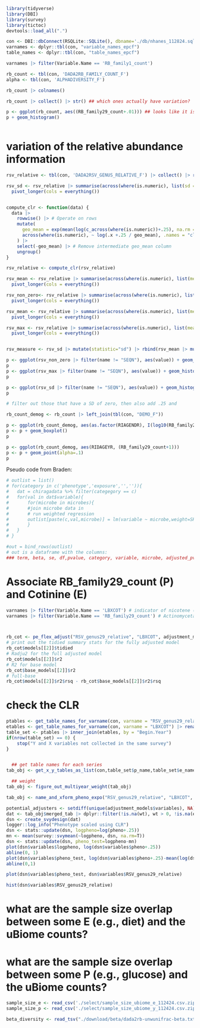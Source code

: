```r
library(tidyverse)
library(DBI)
library(survey)
library(tictoc)
devtools::load_all(".")
```

```r
con <- DBI::dbConnect(RSQLite::SQLite(), dbname='./db/nhanes_112824.sqlite') ## path to the sqlite 
varnames <- dplyr::tbl(con, "variable_names_epcf") 
table_names <- dplyr::tbl(con, "table_names_epcf")
```



```r
varnames |> filter(Variable.Name == 'RB_family1_count')

rb_count <- tbl(con, 'DADA2RB_FAMILY_COUNT_F')
alpha <- tbl(con, 'ALPHADIVERSITY_F')

rb_count |> colnames()

rb_count |> collect() |> str() ## which ones actually have variation?

p <- ggplot(rb_count, aes((RB_family29_count+.01))) ## looks like it is right skewed
p + geom_histogram()



```


# variation of the relative abundance information
```r
rsv_relative <- tbl(con, 'DADA2RSV_GENUS_RELATIVE_F') |> collect() |> rbind(tbl(con, 'DADA2RSV_GENUS_RELATIVE_G') |> collect())

rsv_sd <- rsv_relative |> summarise(across(where(is.numeric), list(sd = sd), .names = "{.col}")) |> 
  pivot_longer(cols = everything())


compute_clr <- function(data) {
  data |>
    rowwise() |> # Operate on rows
    mutate(
      geo_mean = exp(mean(log(c_across(where(is.numeric))+.25), na.rm = TRUE)), # Row-wise geometric mean
      across(where(is.numeric), ~ log(.x +.25 / geo_mean), .names = "clr_{.col}") # CLR transformation
    ) |>
    select(-geo_mean) |> # Remove intermediate geo_mean column
    ungroup()
}

rsv_relative <- compute_clr(rsv_relative)

rsv_mean <- rsv_relative |> summarise(across(where(is.numeric), list(mean = mean), .names = "{.col}")) |> 
  pivot_longer(cols = everything())

rsv_non_zero<- rsv_relative |> summarise(across(where(is.numeric), list(non_z = ~sum(.x>0)), .names = "{.col}")) |> 
  pivot_longer(cols = everything())

rsv_mean <- rsv_relative |> summarise(across(where(is.numeric), list(mean = mean), .names = "{.col}")) |> 
  pivot_longer(cols = everything())

rsv_max <- rsv_relative |> summarise(across(where(is.numeric), list(mean = mean), .names = "{.col}")) |> 
  pivot_longer(cols = everything())


rsv_measure <- rsv_sd |> mutate(statistic="sd") |> rbind(rsv_mean |> mutate(statistic="mean")) 

p <- ggplot(rsv_non_zero |> filter(name != "SEQN"), aes(value)) + geom_histogram()
p
p <- ggplot(rsv_max |> filter(name != "SEQN"), aes(value)) + geom_histogram()
p

p <- ggplot(rsv_sd |> filter(name != "SEQN"), aes(value)) + geom_histogram()
p

# filter out those that have a SD of zero, then also add .25 and 

```


```r

rb_count_demog <- rb_count |> left_join(tbl(con, "DEMO_F")) 

p <- ggplot(rb_count_demog, aes(as.factor(RIAGENDR), I(log10(RB_family29_count+1)))) # maybe?
p <- p + geom_boxplot()
p

p <- ggplot(rb_count_demog, aes(RIDAGEYR, (RB_family29_count+1)))
p <- p + geom_point(alpha=.1)
p


```

Pseudo code from Braden:
```r
# outlist = list()
# for(category in c('phenotype','exposure','','')){
# 	dat = chiragadata %>% filter(categegory == c)
# 	for(val in dat$variable){
# 		for(microbe in microbes){
# 		#join microbe data in 
# 		# run weighted regression
# 		outlist[paste(c,val,microbe)] = lm(variable ~ microbe,weight=SRVYWEGHT) %>% broom::tidy() %>% mutate(category = c, variable = v, microbe = m)
# 		}
# 	}
# }

#out = bind_rows(outlist)
# out is a dataframe with the columns:
### term, beta, se, df,pvalue, category, variable, microbe, adjusted_pvalue

```




# Associate RB_family29_count (P) and Cotinine (E)
```r

varnames |> filter(Variable.Name == 'LBXCOT') # indicator of nicotene (smoke exposure)
varnames |> filter(Variable.Name == 'RB_family29_count') # Actinomycetaceae



rb_cot <- pe_flex_adjust("RSV_genus29_relative", "LBXCOT", adjustment_models, con, scale_p=T, logxform_p = F, scale_clr = T)
# print out the tidied summary stats for the fully adjusted model
rb_cot$models[[2]]$tidied
# Radju2 for the full adjusted model
rb_cot$models[[2]]$r2
# R2 for base model
rb_cot$base_models[[2]]$r2
# full-base
rb_cot$models[[2]]$r2$rsq - rb_cot$base_models[[2]]$r2$rsq
```


# check the CLR 
```r

ptables <- get_table_names_for_varname(con, varname = "RSV_genus29_relative") |> rename(p_name = Data.File.Name)
etables <- get_table_names_for_varname(con, varname = "LBXCOT") |> rename(e_name = Data.File.Name)
table_set <- ptables |> inner_join(etables, by = "Begin.Year")
if(nrow(table_set) == 0) {
    stop("Y and X variables not collected in the same survey")
}


  ## get table names for each series
tab_obj <- get_x_y_tables_as_list(con,table_set$p_name,table_set$e_name)

  ## weight
tab_obj <- figure_out_multiyear_weight(tab_obj)

tab_obj <- name_and_xform_pheno_expo("RSV_genus29_relative", "LBXCOT", tab_obj, logxform_p=F, logxform_e=T)

potential_adjusters <- setdiff(unique(adjustment_models$variables), NA)
dat <- tab_obj$merged_tab |> dplyr::filter(!is.na(wt), wt > 0, !is.na(expo), !is.na(pheno), dplyr::if_all(tidyselect::all_of(potential_adjusters), ~!is.na(.)))
dsn <- create_svydesign(dat)
logger::log_info("Phenotype scaled using CLR")
dsn <- stats::update(dsn, logpheno=log(pheno+.25))
mn <- mean(survey::svymean(~logpheno, dsn, na.rm=T))
dsn <- stats::update(dsn, pheno_test=logpheno-mn)
plot(dsn$variables$logpheno, log(dsn$variables$pheno+.25))
abline(0, 1)
plot(dsn$variables$pheno_test, log(dsn$variables$pheno+.25)-mean(log(dsn$variables$pheno+.25)))
abline(0,1)

plot(dsn$variables$pheno_test, dsn$variables$RSV_genus29_relative)

hist(dsn$variables$RSV_genus29_relative)


```


# what are the sample size overlap between some E (e.g., diet) and the uBiome counts?
# what are the sample size overlap between some P (e.g., glucose) and the uBiome counts?
```r
sample_size_e <- read_csv('./select/sample_size_ubiome_e_112424.csv.zip') # evarname is the exposure, e_table_name is where it is in .sqlite
sample_size_p <- read_csv('./select/sample_size_ubiome_y_112424.csv.zip') # xvarname is the pheno, x_table_name is where it is in .sqlite
```


```r
beta_diversity <- read_tsv("./download/beta/dada2rb-unwunifrac-beta.txt")
```
